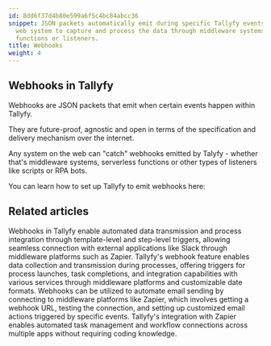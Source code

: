 ```yaml
---
id: 8dd6f37d4b80e599a6f5c4bc84abcc36
snippet: JSON packets automatically emit during specific Tallyfy events allowing any
  web system to capture and process the data through middleware systems serverless
  functions or listeners.
title: Webhooks
weight: 4
---
```


## Webhooks in Tallyfy

Webhooks are JSON packets that emit when certain events happen within Tallyfy.

They are future-proof, agnostic and open in terms of the specification and delivery mechanism over the internet.

Any system on the web can "catch" webhooks emitted by Talyfy - whether that's middleware systems, serverless functions or other types of listeners like scripts or RPA bots.

You can learn how to set up Tallyfy to emit webhooks here:



<PageTree />


## Related articles
<CardGrid>
<LinkTitleCard header="<b>Webhooks > Details about webhooks</b>" href="/products/pro/integrations/webhooks/how-to-set-up-webhooks-in-tallyfy/" > Webhooks in Tallyfy enable automated data transmission and process integration through template-level and step-level triggers, allowing seamless connection with external applications like Slack through middleware platforms such as Zapier. </LinkTitleCard>
<LinkTitleCard header="<b>Webhooks > Webhook scenarios</b>" href="/products/pro/integrations/webhooks/how-can-i-use-tallyfys-webhooks-feature/" > Tallyfy's webhook feature enables data collection and transmission during processes, offering triggers for process launches, task completions, and integration capabilities with various services through middleware platforms and customizable date formats. </LinkTitleCard>
<LinkTitleCard header="<b>Webhooks > Send emails using webhooks</b>" href="/products/pro/integrations/webhooks/how-can-i-send-emails-using-webhooks-in-tallyfy/" > Webhooks can be utilized to automate email sending by connecting to middleware platforms like Zapier, which involves getting a webhook URL, testing the connection, and setting up customized email actions triggered by specific events. </LinkTitleCard>
<LinkTitleCard header="<b>Middleware > Zapier</b>" href="/products/pro/integrations/middleware/zapier/" > Tallyfy's integration with Zapier enables automated task management and workflow connections across multiple apps without requiring coding knowledge. </LinkTitleCard>
</CardGrid>